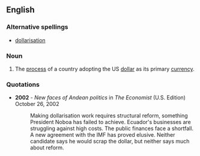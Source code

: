 ==English==

===Alternative spellings===
*[[dollarisation]]

===Noun===
{{en-noun|-}}

#The [[process]] of a country adopting the US [[dollar]] as its primary [[currency]].

===Quotations===
*'''2002''' - ''New faces of Andean politics''  in ''The Economist'' (U.S. Edition) October 26, 2002  
*:Making dollarisation work requires structural reform, something President Noboa has failed to achieve. Ecuador's businesses are struggling against high costs. The public finances face a shortfall. A new agreement with the IMF has proved elusive. Neither candidate says he would scrap the dollar, but neither says much about reform.